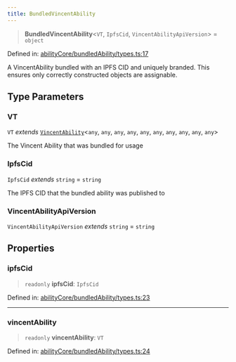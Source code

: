 ```yaml
---
title: BundledVincentAbility
---
```


> **BundledVincentAbility**\<`VT`, `IpfsCid`, `VincentAbilityApiVersion`\> = `object`

Defined in: [abilityCore/bundledAbility/types.ts:17](https://github.com/LIT-Protocol/Vincent/blob/24971b3553e0b3a0f81730455f8a1892791091ad/packages/libs/ability-sdk/src/lib/abilityCore/bundledAbility/types.ts#L17)

A VincentAbility bundled with an IPFS CID and uniquely branded.
This ensures only correctly constructed objects are assignable.

## Type Parameters

### VT

`VT` *extends* [`VincentAbility`](./VincentAbility)\<`any`, `any`, `any`, `any`, `any`, `any`, `any`, `any`, `any`, `any`\>

The Vincent Ability that was bundled for usage

### IpfsCid

`IpfsCid` *extends* `string` = `string`

The IPFS CID that the bundled ability was published to

### VincentAbilityApiVersion

`VincentAbilityApiVersion` *extends* `string` = `string`

## Properties

### ipfsCid

> `readonly` **ipfsCid**: `IpfsCid`

Defined in: [abilityCore/bundledAbility/types.ts:23](https://github.com/LIT-Protocol/Vincent/blob/24971b3553e0b3a0f81730455f8a1892791091ad/packages/libs/ability-sdk/src/lib/abilityCore/bundledAbility/types.ts#L23)

***

### vincentAbility

> `readonly` **vincentAbility**: `VT`

Defined in: [abilityCore/bundledAbility/types.ts:24](https://github.com/LIT-Protocol/Vincent/blob/24971b3553e0b3a0f81730455f8a1892791091ad/packages/libs/ability-sdk/src/lib/abilityCore/bundledAbility/types.ts#L24)
